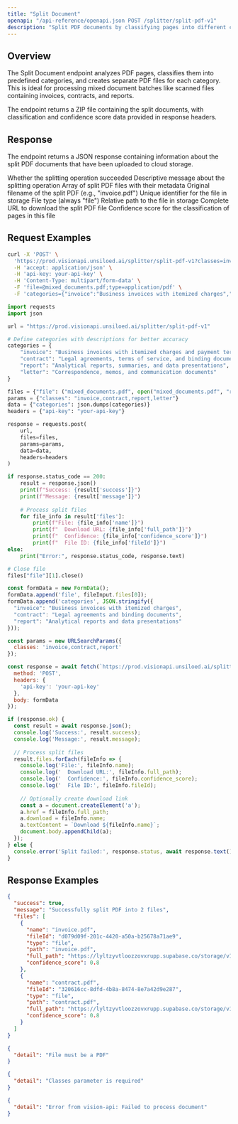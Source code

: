 ```yaml
---
title: "Split Document"
openapi: "/api-reference/openapi.json POST /splitter/split-pdf-v1"
description: "Split PDF documents by classifying pages into different categories"
---
```


## Overview

The Split Document endpoint analyzes PDF pages, classifies them into predefined categories, and creates separate PDF files for each category. This is ideal for processing mixed document batches like scanned files containing invoices, contracts, and reports.

<Note>
The endpoint returns a ZIP file containing the split documents, with classification and confidence score data provided in response headers.
</Note>

## Response

The endpoint returns a JSON response containing information about the split PDF documents that have been uploaded to cloud storage.

<ResponseField name="success" type="boolean">
  Whether the splitting operation succeeded
</ResponseField>

<ResponseField name="message" type="string">
  Descriptive message about the splitting operation
</ResponseField>

<ResponseField name="files" type="array">
  Array of split PDF files with their metadata
  <Expandable title="file_structure">
    <ResponseField name="name" type="string">
      Original filename of the split PDF (e.g., "invoice.pdf")
    </ResponseField>
    <ResponseField name="fileId" type="string">
      Unique identifier for the file in storage
    </ResponseField>
    <ResponseField name="type" type="string">
      File type (always "file")
    </ResponseField>
    <ResponseField name="path" type="string">
      Relative path to the file in storage
    </ResponseField>
    <ResponseField name="full_path" type="string">
      Complete URL to download the split PDF file
    </ResponseField>
    <ResponseField name="confidence_score" type="number">
      Confidence score for the classification of pages in this file
    </ResponseField>
  </Expandable>
</ResponseField>

## Request Examples

<RequestExample>

```bash cURL
curl -X 'POST' \
  'https://prod.visionapi.unsiloed.ai/splitter/split-pdf-v1?classes=invoice%2Creport' \
  -H 'accept: application/json' \
  -H 'api-key: your-api-key' \
  -H 'Content-Type: multipart/form-data' \
  -F 'file=@mixed_documents.pdf;type=application/pdf' \
  -F 'categories={"invoice":"Business invoices with itemized charges","contract":"Legal agreements and binding documents"}'
```

```python Python
import requests
import json

url = "https://prod.visionapi.unsiloed.ai/splitter/split-pdf-v1"

# Define categories with descriptions for better accuracy
categories = {
    "invoice": "Business invoices with itemized charges and payment terms",
    "contract": "Legal agreements, terms of service, and binding documents", 
    "report": "Analytical reports, summaries, and data presentations",
    "letter": "Correspondence, memos, and communication documents"
}

files = {"file": ("mixed_documents.pdf", open("mixed_documents.pdf", "rb"), "application/pdf")}
params = {"classes": "invoice,contract,report,letter"}
data = {"categories": json.dumps(categories)}
headers = {"api-key": "your-api-key"}

response = requests.post(
    url, 
    files=files, 
    params=params, 
    data=data,
    headers=headers
)

if response.status_code == 200:
    result = response.json()
    print(f"Success: {result['success']}")
    print(f"Message: {result['message']}")
    
    # Process split files
    for file_info in result['files']:
        print(f"File: {file_info['name']}")
        print(f"  Download URL: {file_info['full_path']}")
        print(f"  Confidence: {file_info['confidence_score']}")
        print(f"  File ID: {file_info['fileId']}")
else:
    print("Error:", response.status_code, response.text)

# Close file
files["file"][1].close()
```

```javascript JavaScript
const formData = new FormData();
formData.append('file', fileInput.files[0]);
formData.append('categories', JSON.stringify({
  "invoice": "Business invoices with itemized charges",
  "contract": "Legal agreements and binding documents",
  "report": "Analytical reports and data presentations"
}));

const params = new URLSearchParams({
  classes: 'invoice,contract,report'
});

const response = await fetch(`https://prod.visionapi.unsiloed.ai/splitter/split-pdf-v1?${params}`, {
  method: 'POST',
  headers: {
    'api-key': 'your-api-key'
  },
  body: formData
});

if (response.ok) {
  const result = await response.json();
  console.log('Success:', result.success);
  console.log('Message:', result.message);
  
  // Process split files
  result.files.forEach(fileInfo => {
    console.log('File:', fileInfo.name);
    console.log('  Download URL:', fileInfo.full_path);
    console.log('  Confidence:', fileInfo.confidence_score);
    console.log('  File ID:', fileInfo.fileId);
    
    // Optionally create download link
    const a = document.createElement('a');
    a.href = fileInfo.full_path;
    a.download = fileInfo.name;
    a.textContent = `Download ${fileInfo.name}`;
    document.body.appendChild(a);
  });
} else {
  console.error('Split failed:', response.status, await response.text());
}
```

</RequestExample>

## Response Examples

<ResponseExample>

```json Success Response
{
  "success": true,
  "message": "Successfully split PDF into 2 files",
  "files": [
    {
      "name": "invoice.pdf",
      "fileId": "d079d09f-201c-4420-a50a-b25678a71ae9",
      "type": "file",
      "path": "invoice.pdf",
      "full_path": "https://lyltzyvtloozzovxrupp.supabase.co/storage/v1/object/public/files/ef3ec356-b407-4f9f-ac8f-0dfdef9034c0_invoice.pdf?",
      "confidence_score": 0.8
    },
    {
      "name": "contract.pdf",
      "fileId": "320616cc-8dfd-4b8a-8474-8e7a42d9e287",
      "type": "file",
      "path": "contract.pdf",
      "full_path": "https://lyltzyvtloozzovxrupp.supabase.co/storage/v1/object/public/files/dfaa5d30-6955-4a69-9c69-7e3c4efd8450_contract.pdf?",
      "confidence_score": 0.8
    }
  ]
}
```

```json Error Response - Invalid File
{
  "detail": "File must be a PDF"
}
```

```json Error Response - Missing Classes
{
  "detail": "Classes parameter is required"
}
```

```json Error Response - Processing Failed
{
  "detail": "Error from vision-api: Failed to process document"
}
```

</ResponseExample>
